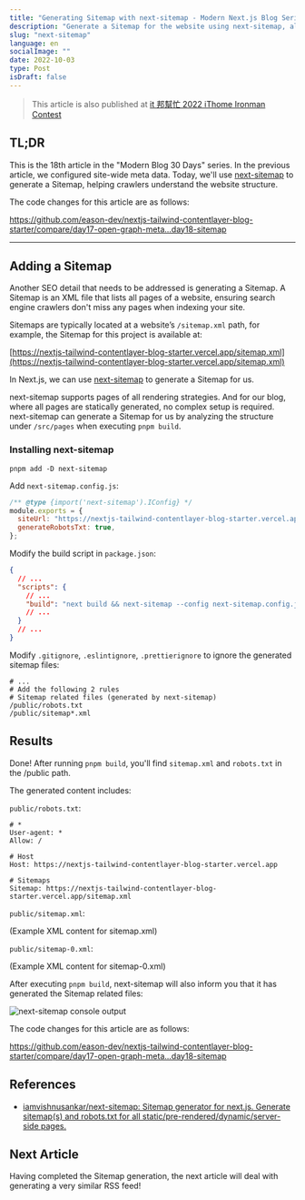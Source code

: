 ```yaml
---
title: "Generating Sitemap with next-sitemap - Modern Next.js Blog Series #18"
description: "Generate a Sitemap for the website using next-sitemap, allowing crawlers to understand the site structure and enhance SEO"
slug: "next-sitemap"
language: en
socialImage: ""
date: 2022-10-03
type: Post
isDraft: false
---
```


> This article is also published at [it 邦幫忙 2022 iThome Ironman Contest](https://ithelp.ithome.com.tw/articles/10303553)

## TL;DR

This is the 18th article in the "Modern Blog 30 Days" series. In the previous article, we configured site-wide meta data. Today, we'll use [next-sitemap](https://github.com/iamvishnusankar/next-sitemap) to generate a Sitemap, helping crawlers understand the website structure.

The code changes for this article are as follows:

https://github.com/eason-dev/nextjs-tailwind-contentlayer-blog-starter/compare/day17-open-graph-meta...day18-sitemap

---

## Adding a Sitemap

Another SEO detail that needs to be addressed is generating a Sitemap. A Sitemap is an XML file that lists all pages of a website, ensuring search engine crawlers don't miss any pages when indexing your site.

Sitemaps are typically located at a website’s `/sitemap.xml` path, for example, the Sitemap for this project is available at:

[https://nextjs-tailwind-contentlayer-blog-starter.vercel.app/sitemap.xml](https://nextjs-tailwind-contentlayer-blog-starter.vercel.app/sitemap.xml)

In Next.js, we can use [next-sitemap](https://github.com/iamvishnusankar/next-sitemap) to generate a Sitemap for us.

next-sitemap supports pages of all rendering strategies. And for our blog, where all pages are statically generated, no complex setup is required. next-sitemap can generate a Sitemap for us by analyzing the structure under `/src/pages` when executing `pnpm build`.

### Installing next-sitemap

```shell
pnpm add -D next-sitemap
```

Add `next-sitemap.config.js`:

```js
/** @type {import('next-sitemap').IConfig} */
module.exports = {
  siteUrl: "https://nextjs-tailwind-contentlayer-blog-starter.vercel.app",
  generateRobotsTxt: true,
};
```

Modify the build script in `package.json`:

```json
{
  // ...
  "scripts": {
    // ...
    "build": "next build && next-sitemap --config next-sitemap.config.js"
    // ...
  }
  // ...
}
```

Modify `.gitignore`, `.eslintignore`, `.prettierignore` to ignore the generated sitemap files:

```
# ...
# Add the following 2 rules
# Sitemap related files (generated by next-sitemap)
/public/robots.txt
/public/sitemap*.xml
```

## Results

Done! After running `pnpm build`, you'll find `sitemap.xml` and `robots.txt` in the /public path.

The generated content includes:

`public/robots.txt`:

```
# *
User-agent: *
Allow: /

# Host
Host: https://nextjs-tailwind-contentlayer-blog-starter.vercel.app

# Sitemaps
Sitemap: https://nextjs-tailwind-contentlayer-blog-starter.vercel.app/sitemap.xml
```

`public/sitemap.xml`:

(Example XML content for sitemap.xml)

`public/sitemap-0.xml`:

(Example XML content for sitemap-0.xml)

After executing `pnpm build`, next-sitemap will also inform you that it has generated the Sitemap related files:

![next-sitemap console output](https://i.imgur.com/kXHcQEa.jpg)

The code changes for this article are as follows:

https://github.com/eason-dev/nextjs-tailwind-contentlayer-blog-starter/compare/day17-open-graph-meta...day18-sitemap

## References

- [iamvishnusankar/next-sitemap: Sitemap generator for next.js. Generate sitemap(s) and robots.txt for all static/pre-rendered/dynamic/server-side pages.](https://github.com/iamvishnusankar/next-sitemap)

## Next Article

Having completed the Sitemap generation, the next article will deal with generating a very similar RSS feed!
